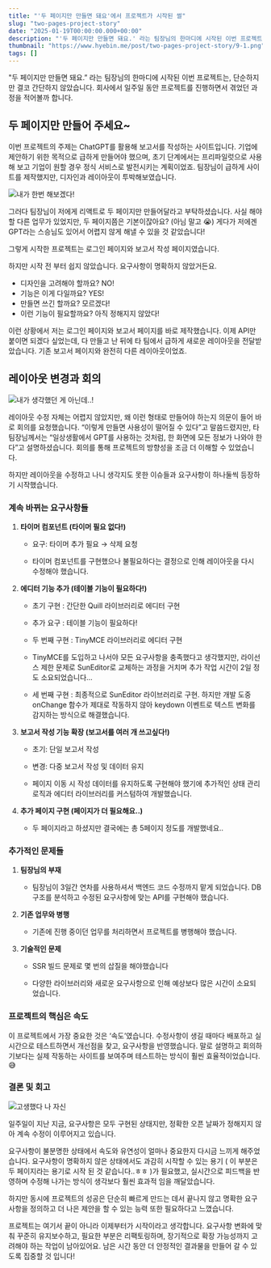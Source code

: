 ```yaml
---
title: "'두 페이지만 만들면 돼요'에서 프로젝트가 시작된 썰"
slug: "two-pages-project-story"
date: "2025-01-19T00:00:00.000+00:00"
description: "'두 페이지만 만들면 돼요.' 라는 팀장님의 한마디에 시작된 이번 프로젝트는, 단순하지만 결코 간단하지 않았습니다. 회사에서 일주일 동안 프로젝트를 진행하면서 겪었던 과정을 적어볼까 합니다."
thumbnail: "https://www.hyebin.me/post/two-pages-project-story/9-1.png"
tags: []
---
```


"두 페이지만 만들면 돼요.” 라는 팀장님의 한마디에 시작된 이번 프로젝트는, 단순하지만 결코 간단하지 않았습니다. 회사에서 일주일 동안 프로젝트를 진행하면서 겪었던 과정을 적어볼까 합니다.

## 두 페이지만 만들어 주세요~

이번 프로젝트의 주제는 ChatGPT를 활용해 보고서를 작성하는 사이트입니다. 기업에 제안하기 위한 목적으로 급하게 만들어야 했으며, 초기 단계에서는 프리파일럿으로 사용해 보고 기업이 원할 경우 정식 서비스로 발전시키는 계획이었죠. 팀장님이 급하게 사이트를 제작했지만, 디자인과 레이아웃이 투박해보였습니다.

![내가 한번 해보겠다!](https://hyebin-markdown-blog.s3.ap-northeast-2.amazonaws.com/post/two-pages-project-story/9-1.png)

그러다 팀장님이 저에게 리액트로 두 페이지만 만들어달라고 부탁하셨습니다. 사실 해야 할 다른 업무가 있었지만, 두 페이지쯤은 기본이잖아요? (아님 말고 😭) 게다가 저에겐 GPT라는 스승님도 있어서 어렵지 않게 해낼 수 있을 것 같았습니다!

그렇게 시작한 프로젝트는 로그인 페이지와 보고서 작성 페이지였습니다.

하지만 시작 전 부터 쉽지 않았습니다. 요구사항이 명확하지 않았거든요.

- 디자인을 고려해야 할까요? NO!
- 기능은 이게 다일까요? YES!
- 만들면 쓰긴 할까요? 모르겠다!
- 이런 기능이 필요할까요? 아직 정해지지 않았다!

이런 상황에서 저는 로그인 페이지와 보고서 페이지를 바로 제작했습니다. 이제 API만 붙이면 되겠다 싶었는데, 다 만들고 난 뒤에 타 팀에서 급하게 새로운 레이아웃을 전달받았습니다. 기존 보고서 페이지와 완전히 다른 레이아웃이었죠.

## 레이아웃 변경과 회의

![내가 생각했던 게 아닌데..!](https://hyebin-markdown-blog.s3.ap-northeast-2.amazonaws.com/post/two-pages-project-story/9-2.png)

레이아웃 수정 자체는 어렵지 않았지만, 왜 이런 형태로 만들어야 하는지 의문이 들어 바로 회의를 요청했습니다. “이렇게 만들면 사용성이 떨어질 수 있다”고 말씀드렸지만, 타 팀장님께서는 “일상생활에서 GPT를 사용하는 것처럼, 한 화면에 모든 정보가 나와야 한다”고 설명하셨습니다. 회의를 통해 프로젝트의 방향성을 조금 더 이해할 수 있었습니다.

하지만 레이아웃을 수정하고 나니 생각지도 못한 이슈들과 요구사항이 하나둘씩 등장하기 시작했습니다.

### 계속 바뀌는 요구사항들

1. **타이머 컴포넌트 (타이머 필요 없다!)**

   - 요구: 타이머 추가 필요 → 삭제 요청

   - 타이머 컴포넌트를 구현했으나 불필요하다는 결정으로 인해 레이아웃을 다시 수정해야 했습니다.

1. **에디터 기능 추가 (테이블 기능이 필요하다!)**

   - 초기 구현 : 간단한 Quill 라이브러리로 에디터 구현

   - 추가 요구 : 테이블 기능이 필요하다!

   - 두 번째 구현 : TinyMCE 라이브러리로 에디터 구현

   - TinyMCE를 도입하고 나서야 모든 요구사항을 충족했다고 생각했지만, 라이선스 제한 문제로 SunEditor로 교체하는 과정을 거치며 추가 작업 시간이 2일 정도 소요되었습니다…

   - 세 번째 구현 : 최종적으로 SunEditor 라이브러리로 구현. 하지만 개발 도중 onChange 함수가 제대로 작동하지 않아 keydown 이벤트로 텍스트 변화를 감지하는 방식으로 해결했습니다.

1. **보고서 작성 기능 확장 (보고서를 여러 개 쓰고싶다!)**

   - 초기: 단일 보고서 작성

   - 변경: 다중 보고서 작성 및 데이터 유지

   - 페이지 이동 시 작성 데이터를 유지하도록 구현해야 했기에 추가적인 상태 관리 로직과 에디터 라이브러리를 커스텀하여 개발했습니다.

1. **추가 페이지 구현 (페이지가 더 필요해요..)**

   - 두 페이지라고 하셨지만 결국에는 총 5페이지 정도를 개발했네요..

### 추가적인 문제들

1. **팀장님의 부재**

   - 팀장님이 3일간 연차를 사용하셔서 백엔드 코드 수정까지 맡게 되었습니다. DB 구조를 분석하고 수정된 요구사항에 맞는 API를 구현해야 했습니다.

1. **기존 업무와 병행**

   - 기존에 진행 중이던 업무를 처리하면서 프로젝트를 병행해야 했습니다.

1. **기술적인 문제**

   - SSR 빌드 문제로 몇 번의 삽질을 해야했습니다

   - 다양한 라이브러리와 새로운 요구사항으로 인해 예상보다 많은 시간이 소요되었습니다.

### **프로젝트의 핵심은 속도**

이 프로젝트에서 가장 중요한 것은 ‘속도’였습니다. 수정사항이 생길 때마다 배포하고 실시간으로 테스트하면서 개선점을 찾고, 요구사항을 반영했습니다. 말로 설명하고 회의하기보다는 실제 작동하는 사이트를 보여주며 테스트하는 방식이 훨씬 효율적이었습니다.😅

### 결론 및 회고

![고생했다 나 자신](https://hyebin-markdown-blog.s3.ap-northeast-2.amazonaws.com/post/two-pages-project-story/9-3.png)

일주일이 지난 지금, 요구사항은 모두 구현된 상태지만, 정확한 오픈 날짜가 정해지지 않아 계속 수정이 이루어지고 있습니다.

요구사항이 불분명한 상태에서 속도와 유연성이 얼마나 중요한지 다시금 느끼게 해주었습니다. 요구사항이 명확하지 않은 상태에서도 과감히 시작할 수 있는 용기 ( 이 부분은 두 페이지라는 용기로 시작 된 것 같습니다..ㅎㅎ )가 필요했고, 실시간으로 피드백을 반영하며 수정해 나가는 방식이 생각보다 훨씬 효과적 임을 깨달았습니다.

하지만 동시에 프로젝트의 성공은 단순히 빠르게 만드는 데서 끝나지 않고 명확한 요구사항을 정의하고 더 나은 제안을 할 수 있는 능력 또한 필요하다고 느꼈습니다.

프로젝트는 여기서 끝이 아니라 이제부터가 시작이라고 생각합니다. 요구사항 변화에 맞춰 꾸준히 유지보수하고, 필요한 부분은 리팩토링하며, 장기적으로 확장 가능성까지 고려해야 하는 작업이 남아있어요. 남은 시간 동안 더 안정적인 결과물을 만들어 갈 수 있도록 집중할 것 입니다!